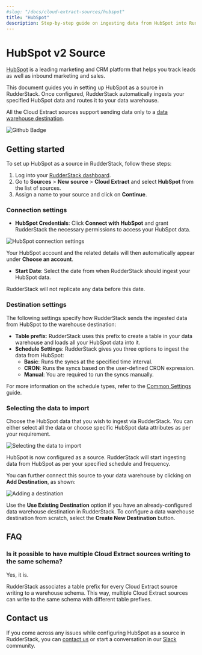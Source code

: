 ```yaml
---
#slug: "/docs/cloud-extract-sources/hubspot"
title: "HubSpot"
description: Step-by-step guide on ingesting data from HubSpot into RudderStack.
---
```


# HubSpot v2 Source

[HubSpot](https://www.HubSpot.com/) is a leading marketing and CRM platform that helps you track leads as well as inbound marketing and sales.

This document guides you in setting up HubSpot as a source in RudderStack. Once configured, RudderStack automatically ingests your specified HubSpot data and routes it to your data warehouse.

<div class="warningBlock">

All the Cloud Extract sources support sending data only to a <a href="https://www.rudderstack.com/docs/data-warehouse-integrations/">data warehouse destination</a>.
</div>

<img src="https://img.shields.io/badge/Stability-Beta-blueviolet" alt="Github Badge" class="githubBadge" />

## Getting started

To set up HubSpot as a source in RudderStack, follow these steps:

1. Log into your [RudderStack dashboard](https://app.rudderstack.com/).
2. Go to **Sources** > **New source** > **Cloud Extract** and select **HubSpot** from the list of sources.
3. Assign a name to your source and click on **Continue**.

### Connection settings

* **HubSpot Credentials**: Click **Connect with HubSpot** and grant RudderStack the necessary permissions to access your HubSpot data.

<img src="../assets/cloud-extract-sources/hubspot-connection-settings-1.png" alt="HubSpot connection settings" />

<div class="infoBlock">

Your HubSpot account and the related details will then automatically appear under <strong>Choose an account</strong>.
</div>

* **Start Date**: Select the date from when RudderStack should ingest your HubSpot data.

<div class="warningBlock">

RudderStack will not replicate any data before this date.
</div>

### Destination settings

The following settings specify how RudderStack sends the ingested data from HubSpot to the warehouse destination:

- **Table prefix**: RudderStack uses this prefix to create a table in your data warehouse and loads all your HubSpot data into it.
- **Schedule Settings**: RudderStack gives you three options to ingest the data from HubSpot:
    - **Basic**: Runs the syncs at the specified time interval. 
    - **CRON**: Runs the syncs based on the user-defined CRON expression.
    - **Manual**: You are required to run the syncs manually.

<div class="infoBlock">

For more information on the schedule types, refer to the <a href="https://www.rudderstack.com/docs/cloud-extract-sources/common-settings/">Common Settings</a> guide.
</div>

### Selecting the data to import

Choose the HubSpot data that you wish to ingest via RudderStack. You can either select all the data or choose specific HubSpot data attributes as per your requirement.

<img src="../assets/cloud-extract-sources/hubspot-connection-settings-2.png" alt="Selecting the data to import" />

HubSpot is now configured as a source. RudderStack will start ingesting data from HubSpot as per your specified schedule and frequency.

You can further connect this source to your data warehouse by clicking on **Add Destination**, as shown:

<img src="../assets/cloud-extract-sources/add-destination.png" alt="Adding a destination" />

<div class="successBlock">

Use the <strong>Use Existing Destination</strong> option if you have an already-configured data warehouse destination in RudderStack. To configure a data warehouse destination from scratch, select the <strong>Create New Destination</strong> button.
</div>

## FAQ

### Is it possible to have multiple Cloud Extract sources writing to the same schema?

Yes, it is.

RudderStack associates a table prefix for every Cloud Extract source writing to a warehouse schema. This way, multiple Cloud Extract sources can write to the same schema with different table prefixes.

## Contact us

If you come across any issues while configuring HubSpot as a source in RudderStack, you can [contact us](mailto:%20docs@rudderstack.com) or start a conversation in our [Slack](https://rudderstack.com/join-rudderstack-slack-community) community.
